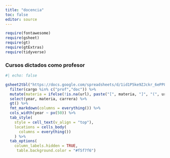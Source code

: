 ```yaml
---
title: "docencia"
toc: false
editor: source
---
```


```r
require(fontawesome)
require(gsheet)
require(gt)
require(gtExtras)
require(tidyverse)
```

### Cursos dictados como profesor

```r
#| echo: false

gsheet2tbl("https://docs.google.com/spreadsheets/d/1id1P5ke9ZJckr_6ePP84FOLeQPoHb57eitX7yaZ_l8A/edit#gid=852428719") %>%
  filter(cargo %in% c("prof","doc")) %>% 
  mutate(materia = ifelse(!is.na(url), paste("[", materia, "]", "(", url , ")", sep = ""), materia)) %>% 
  select(year, materia, carrera) %>% 
  gt() %>% 
  fmt_markdown(columns = everything()) %>% 
  cols_width(year ~ px(50)) %>% 
  tab_style(
    style = cell_text(v_align = "top"),
    locations = cells_body(
      columns = everything())
    ) %>% 
  tab_options(
    column_labels.hidden = TRUE,
     table.background.color = "#f5f7f6") 

```
